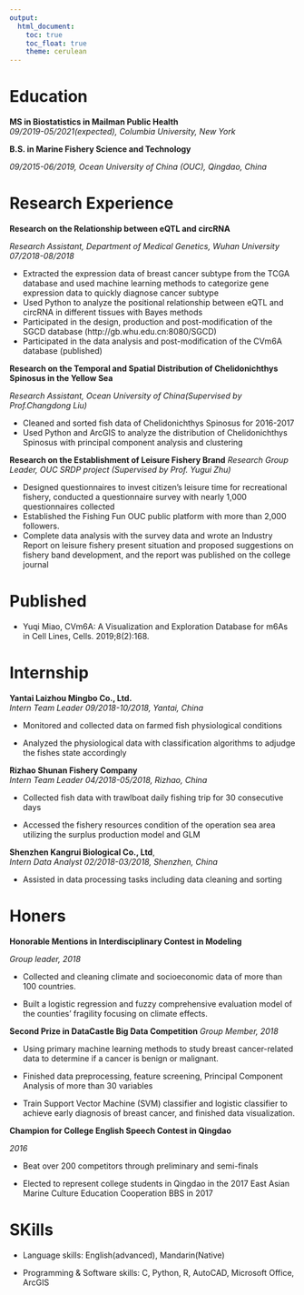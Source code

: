```yaml
---
output: 
  html_document:
    toc: true
    toc_float: true
    theme: cerulean
---
```

# Education                                                                       

**MS in Biostatistics in Mailman Public Health**                
_09/2019-05/2021(expected), Columbia University, New York_

**B.S. in Marine Fishery Science and Technology**               
                                                                       	          
_09/2015-06/2019, Ocean University of China (OUC), Qingdao, China _       
					                                      
# Research Experience

**Research on the Relationship between eQTL and circRNA**

_Research Assistant, Department of Medical Genetics, Wuhan University 	07/2018-08/2018_

* Extracted the expression data of breast cancer subtype from the TCGA database and used machine learning methods to categorize gene expression data to quickly diagnose cancer subtype
* Used Python to analyze the positional relationship between eQTL and circRNA in different tissues with Bayes methods
* Participated in the design, production and post-modification of the SGCD database (http://gb.whu.edu.cn:8080/SGCD)
* Participated in the data analysis and post-modification of the CVm6A database (published)

**Research on the Temporal and Spatial Distribution of Chelidonichthys Spinosus in the Yellow Sea**

_Research Assistant, Ocean University of China(Supervised by Prof.Changdong Liu)_

* Cleaned and sorted fish data of Chelidonichthys Spinosus for 2016-2017
* Used Python and ArcGIS to analyze the distribution of Chelidonichthys Spinosus with  principal component analysis and clustering


**Research on the Establishment of Leisure Fishery Brand**
_Research Group Leader, OUC SRDP project (Supervised by Prof. Yugui Zhu)_

* Designed questionnaires to invest citizen’s leisure time for recreational fishery, conducted a questionnaire survey with nearly 1,000 questionnaires collected
* Established the Fishing Fun OUC public platform with more than 2,000 followers.
* Complete data analysis with the survey data and wrote an Industry Report on leisure fishery present situation and proposed suggestions on fishery band development, and the report was published on the college journal

# Published

* Yuqi Miao, CVm6A: A Visualization and Exploration Database for m6As in Cell Lines, Cells. 2019;8(2):168.

# Internship

**Yantai Laizhou Mingbo Co., Ltd. **      	
_Intern Team Leader	09/2018-10/2018, Yantai, China_

* Monitored and collected data on farmed fish physiological conditions 

* Analyzed the physiological data with classification algorithms to adjudge the fishes state accordingly  

**Rizhao Shunan Fishery Company**                                                
_Intern Team Leader	04/2018-05/2018, Rizhao, China_

* Collected fish data with trawlboat daily fishing trip for 30 consecutive days

* Accessed the fishery resources condition of the operation sea area utilizing the surplus production model and GLM

**Shenzhen Kangrui Biological Co., Ltd**,  
_Intern Data Analyst	02/2018-03/2018, Shenzhen, China _

* Assisted in data processing tasks including data cleaning and sorting


# Honers

**Honorable Mentions in Interdisciplinary Contest in Modeling**   

_Group leader, 2018_

* Collected and cleaning climate and socioeconomic data of  more than 100 countries.

* Built a logistic regression and fuzzy comprehensive evaluation model of the counties’ fragility focusing on climate effects.

**Second Prize in DataCastle Big Data Competition**                               _Group Member, 2018_

* Using primary machine learning methods to study breast cancer-related data to determine if a cancer is benign or malignant. 

* Finished data preprocessing, feature screening, Principal Component Analysis of more than 30 variables 

* Train Support Vector Machine (SVM) classifier and logistic classifier to achieve early diagnosis of breast cancer, and finished data visualization.

**Champion for College English Speech Contest  in Qingdao**   

_2016_

* Beat over 200 competitors through preliminary and semi-finals 

* Elected to represent college students in Qingdao in the 2017 East Asian Marine Culture Education Cooperation BBS  in 2017  

# SKills

* Language skills: English(advanced), Mandarin(Native)

* Programming & Software skills: C, Python, R, AutoCAD, Microsoft Office, ArcGIS







